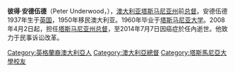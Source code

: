 '''彼得·安德伍德'''（Peter Underwood，{{bd|1937年|10月10日|2014年|7月7日||catIdx=U}}），[[澳大利亚|澳大利亚]][[塔斯马尼亚州|塔斯马尼亚州]]前[[塔斯马尼亚州总督|总督]]。安德伍德1937年生于[[英国|英国]]，1950年移民澳大利亚。1960年毕业于[[塔斯马尼亚大学|塔斯马尼亚大学]]。2008年4月2日起，担任[[塔斯马尼亚州总督|塔斯马尼亚州总督]]，至2014年7月7日因癌症於任內逝世。他致力于民事诉讼改革。

{{Authority control}}
{{DEFAULTSORT: Underwood, Peter}}
[[Category:英格蘭裔澳大利亞人|Category:英格蘭裔澳大利亞人]]
[[Category:澳大利亞總督|Category:澳大利亞總督]]
[[Category:塔斯馬尼亞大學校友|Category:塔斯馬尼亞大學校友]]
